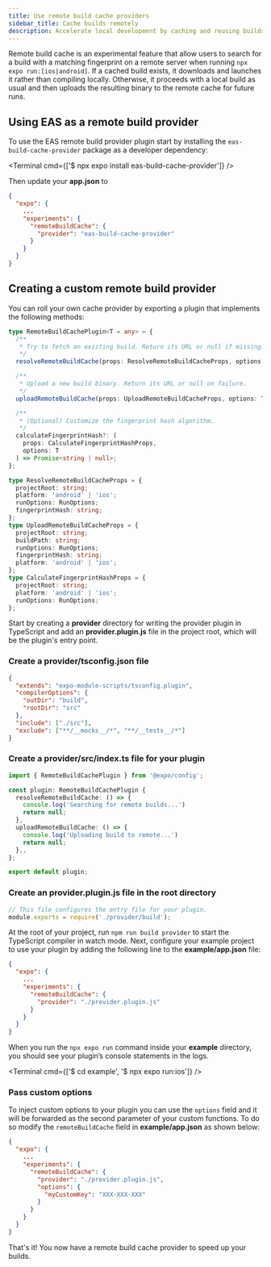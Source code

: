 ```yaml
---
title: Use remote build cache providers
sidebar_title: Cache builds remotely
description: Accelerate local development by caching and reusing builds from a remote provider.
---
```



Remote build cache is an experimental feature that allow users to search for a build with a matching fingerprint on a remote server when running `npx expo run:[ios|android]`.
If a cached build exists, it downloads and launches it rather than compiling locally. Otherwise, it proceeds with a local build as usual and then uploads the resulting binary to the remote cache for future runs.

## Using EAS as a remote build provider

To use the EAS remote build provider plugin start by installing the `eas-build-cache-provider` package as a developer dependency:

<Terminal cmd={['$ npx expo install eas-build-cache-provider']} />

Then update your **app.json** to

```json app.json
{
  "expo": {
    ...
    "experiments": {
      "remoteBuildCache": {
        "provider": "eas-build-cache-provider"
      }
    }
  }
}
```

## Creating a custom remote build provider

You can roll your own cache provider by exporting a plugin that implements the following methods:

```ts
type RemoteBuildCachePlugin<T = any> = {
  /**
   * Try to fetch an existing build. Return its URL or null if missing.
   */
  resolveRemoteBuildCache(props: ResolveRemoteBuildCacheProps, options: T): Promise<string | null>;

  /**
   * Upload a new build binary. Return its URL or null on failure.
   */
  uploadRemoteBuildCache(props: UploadRemoteBuildCacheProps, options: T): Promise<string | null>;

  /**
   * (Optional) Customize the fingerprint hash algorithm.
   */
  calculateFingerprintHash?: (
    props: CalculateFingerprintHashProps,
    options: T
  ) => Promise<string | null>;
};

type ResolveRemoteBuildCacheProps = {
  projectRoot: string;
  platform: 'android' | 'ios';
  runOptions: RunOptions;
  fingerprintHash: string;
};
type UploadRemoteBuildCacheProps = {
  projectRoot: string;
  buildPath: string;
  runOptions: RunOptions;
  fingerprintHash: string;
  platform: 'android' | 'ios';
};
type CalculateFingerprintHashProps = {
  projectRoot: string;
  platform: 'android' | 'ios';
  runOptions: RunOptions;
};
```

Start by creating a **provider** directory for writing the provider plugin in TypeScript and add an **provider.plugin.js** file in the project root, which will be the plugin's entry point.

### Create a provider/tsconfig.json file

```json provider/tsconfig.json
{
  "extends": "expo-module-scripts/tsconfig.plugin",
  "compilerOptions": {
    "outDir": "build",
    "rootDir": "src"
  },
  "include": ["./src"],
  "exclude": ["**/__mocks__/*", "**/__tests__/*"]
}
```

### Create a provider/src/index.ts file for your plugin

```ts provider/src/index.ts
import { RemoteBuildCachePlugin } from '@expo/config';

const plugin: RemoteBuildCachePlugin {
  resolveRemoteBuildCache: () => {
    console.log('Searching for remote builds...')
    return null;
  },
  uploadRemoteBuildCache: () => {
    console.log('Uploading build to remote...')
    return null;
  },,
};

export default plugin;
```

### Create an provider.plugin.js file in the root directory

```js provider.plugin.js
// This file configures the entry file for your plugin.
module.exports = require('./provider/build');
```

At the root of your project, run `npm run build provider` to start the TypeScript compiler in watch mode. Next, configure your example project to use your plugin by adding the following line to the **example/app.json** file:

```json example/app.json
{
  "expo": {
    ...
    "experiments": {
      "remoteBuildCache": {
        "provider": "./provider.plugin.js"
      }
    }
  }
}
```

When you run the `npx expo run` command inside your **example** directory, you should see your plugin’s console statements in the logs.

<Terminal cmd={['$ cd example', '$ npx expo run:ios']} />

### Pass custom options

To inject custom options to your plugin you can use the `options` field and it will be forwarded as the second parameter of your custom functions. To do so modify the `remoteBuildCache` field in **example/app.json** as shown below:

```json example/app.json
{
  "expo": {
    ...
    "experiments": {
      "remoteBuildCache": {
        "provider": "./provider.plugin.js",
        "options": {
          "myCustomKey": "XXX-XXX-XXX"
        }
      }
    }
  }
}
```

That's it! You now have a remote build cache provider to speed up your builds.
